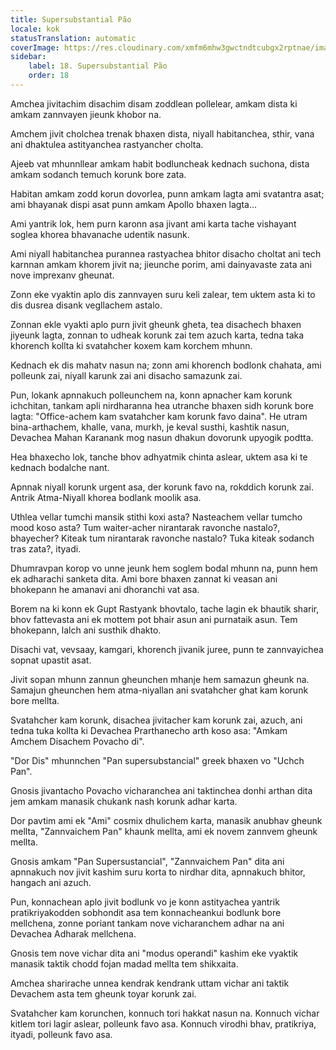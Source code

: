 ```yaml
---
title: Supersubstantial Pão
locale: kok
statusTranslation: automatic
coverImage: https://res.cloudinary.com/xmfm6mhw3gwctndtcubgx2rptnae/image/upload/v1740468922/small_cover_tratado_de_psicologia_revolucionaria_a4c0dca4e0.webp
sidebar:
    label: 18. Supersubstantial Pão
    order: 18
---
```

Amchea jivitachim disachim disam zoddlean pollelear, amkam dista ki amkam zannvayen jieunk khobor na.

Amchem jivit cholchea trenak bhaxen dista, niyall habitanchea, sthir, vana ani dhaktulea astityanchea rastyancher cholta.

Ajeeb vat mhunnllear amkam habit bodluncheak kednach suchona, dista amkam sodanch temuch korunk bore zata.

Habitan amkam zodd korun dovorlea, punn amkam lagta ami svatantra asat; ami bhayanak dispi asat punn amkam Apollo bhaxen lagta...

Ami yantrik lok, hem purn karonn asa jivant ami karta tache vishayant soglea khorea bhavanache udentik nasunk.

Ami niyall habitanchea purannea rastyachea bhitor disacho choltat ani tech karnnan amkam khorem jivit na; jieunche porim, ami dainyavaste zata ani nove imprexanv gheunat.

Zonn eke vyaktin aplo dis zannvayen suru keli zalear, tem uktem asta ki to dis dusrea disank vegllachem astalo.

Zonnan ekle vyakti aplo purn jivit gheunk gheta, tea disachech bhaxen jiyeunk lagta, zonnan to udheak korunk zai tem azuch karta, tedna taka khorench kollta ki svatahcher koxem kam korchem mhunn.

Kednach ek dis mahatv nasun na; zonn ami khorench bodlonk chahata, ami polleunk zai, niyall karunk zai ani disacho samazunk zai.

Pun, lokank apnnakuch polleunchem na, konn apnacher kam korunk ichchitan, tankam apli nirdharanna hea utranche bhaxen sidh korunk bore lagta: "Office-achem kam svatahcher kam korunk favo daina". He utram bina-arthachem, khalle, vana, murkh, je keval susthi, kashtik nasun, Devachea Mahan Karanank mog nasun dhakun dovorunk upyogik podtta.

Hea bhaxecho lok, tanche bhov adhyatmik chinta aslear, uktem asa ki te kednach bodalche nant.

Apnnak niyall korunk urgent asa, der korunk favo na, rokddich korunk zai. Antrik Atma-Niyall khorea bodlank moolik asa.

Uthlea vellar tumchi mansik stithi koxi asta? Nasteachem vellar tumcho mood koso asta? Tum waiter-acher nirantarak ravonche nastalo?, bhayecher? Kiteak tum nirantarak ravonche nastalo? Tuka kiteak sodanch tras zata?, ityadi.

Dhumravpan korop vo unne jeunk hem soglem bodal mhunn na, punn hem ek adharachi sanketa dita. Ami bore bhaxen zannat ki veasan ani bhokepann he amanavi ani dhoranchi vat asa.

Borem na ki konn ek Gupt Rastyank bhovtalo, tache lagin ek bhautik sharir, bhov fattevasta ani ek mottem pot bhair asun ani purnataik asun. Tem bhokepann, lalch ani susthik dhakto.

Disachi vat, vevsaay, kamgari, khorench jivanik juree, punn te zannvayichea sopnat upastit asat.

Jivit sopan mhunn zannun gheunchen mhanje hem samazun gheunk na. Samajun gheunchen hem atma-niyallan ani svatahcher ghat kam korunk bore mellta.

Svatahcher kam korunk, disachea jivitacher kam korunk zai, azuch, ani tedna tuka kollta ki Devachea Prarthanecho arth koso asa: "Amkam Amchem Disachem Povacho di".

"Dor Dis" mhunnchen "Pan supersubstancial" greek bhaxen vo "Uchch Pan".

Gnosis jivantacho Povacho vicharanchea ani taktinchea donhi arthan dita jem amkam manasik chukank nash korunk adhar karta.

Dor pavtim ami ek "Ami" cosmix dhulichem karta, manasik anubhav gheunk mellta, "Zannvaichem Pan" khaunk mellta, ami ek novem zannvem gheunk mellta.

Gnosis amkam "Pan Supersustancial", "Zannvaichem Pan" dita ani apnnakuch nov jivit kashim suru korta to nirdhar dita, apnnakuch bhitor, hangach ani azuch.

Pun, konnachean aplo jivit bodlunk vo je konn astityachea yantrik pratikriyakodden sobhondit asa tem konnacheankui bodlunk bore mellchena, zonne poriant tankam nove vicharanchem adhar na ani Devachea Adharak mellchena.

Gnosis tem nove vichar dita ani "modus operandi" kashim eke vyaktik manasik taktik chodd fojan madad mellta tem shikxaita.

Amchea sharirache unnea kendrak kendrank uttam vichar ani taktik Devachem asta tem gheunk toyar korunk zai.

Svatahcher kam korunchen, konnuch tori hakkat nasun na. Konnuch vichar kitlem tori lagir aslear, polleunk favo asa. Konnuch virodhi bhav, pratikriya, ityadi, polleunk favo asa.

